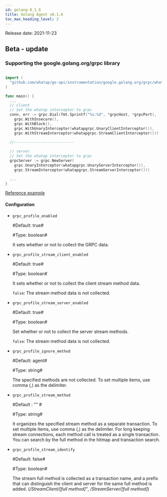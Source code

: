 ```yaml
---
id: golang-0_1_6
title: Golang Agent v0.1.6
toc_max_heading_level: 2
---
```



Release date: 2021-11-23

## Beta - update

### Supporting the google.golang.org/grpc library

```go title='Install guide'

import (
  "github.com/whatap/go-api/instrumentation/google.golang.org/grpc/whatapgrpc"
)

func main() {
  ...
  // client
  // Set the whatap interceptor to grpc
  conn, err := grpc.Dial(fmt.Sprintf("%s:%d", *grpcHost, *grpcPort),
    grpc.WithInsecure(),
    grpc.WithBlock(),
    grpc.WithUnaryInterceptor(whatapgrpc.UnaryClientInterceptor()),
    grpc.WithStreamInterceptor(whatapgrpc.StreamClientInterceptor()))
      
  //---------------------------

  // server
  // Set the whatap interceptor to grpc
  grpcServer := grpc.NewServer(
    grpc.UnaryInterceptor(whatapgrpc.UnaryServerInterceptor()),
    grpc.StreamInterceptor(whatapgrpc.StreamServerInterceptor()))

  ...
}
```

[Reference example](https://github.com/whatap/go-api-example/tree/main/google.golang.org/grpc)

#### Configuration

-   `grpc_profile_enabled`

    \#Default: true#

    \#Type: boolean# 

    It sets whether or not to collect the GRPC data. 

-   `grpc_profile_stream_client_enabled`

    \#Default: true#

    \#Type: boolean#

    It sets whether or not to collect the client stream method data.

    `false`: The stream method data is not collected. 

-   `grpc_profile_stream_server_enabled`

    \#Default: true#

    \#Type: boolean#

    Set whether or not to collect the server stream methods.

    `false`: The stream method data is not collected. 

-   `grpc_profile_ignore_method`

    \#Default: agent#

    \#Type: string# 

    The specified methods are not collected. To set multiple items, use comma (,) as the delimiter.

-   `grpc_profile_stream_method`

    \#Default : "" #

    \#Type: string# 

    It organizes the specified stream method as a separate transaction. To set multiple items, use comma (,) as the delimiter. For long keeping stream connections, each method call is treated as a single transaction. You can search by the full method in the hitmap and transaction search. 

-   `grpc_profile_stream_identify`

    \#Default: false#

    \#Type: boolean#

    The stream full method is collected as a transaction name, and a prefix that can distinguish the client and server for the same full method is added. (_/StreamClient/[full method]"_, _/StreamServer/[full method]_)
